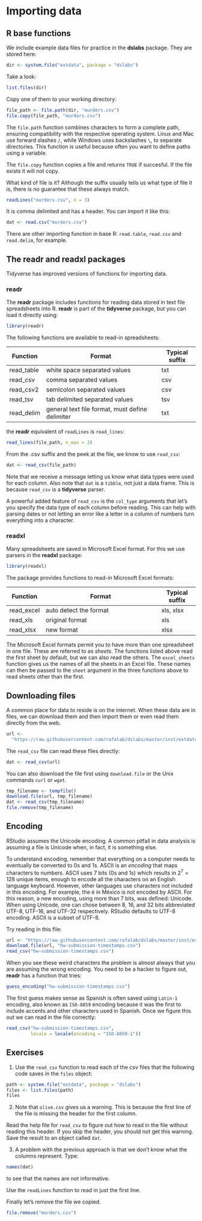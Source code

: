 # Importing data 


## R base functions

We include example data files for practice in the __dslabs__ package. They are stored here:

```r
dir <- system.file("extdata", package = "dslabs")
```

Take a look:

```r
list.files(dir)
```


Copy one of them to your working directory:

```r
file_path <- file.path(dir, "murders.csv")
file.copy(file_path, "murders.csv")
```


The `file.path` function combines characters to form a complete path, ensuring compatibility with the respective operating system. Linux and Mac use forward slashes `/`, while Windows uses backslashes `\`, to separate directories. This function is useful because often you want to define paths using a variable.

The `file.copy` function copies a file and returns `TRUE` if succesful. If the file exists it will not copy.

What kind of file is it? Although the suffix usually tells us what type of file it is, there is no guarantee that these always match. 

```r
readLines("murders.csv", n = 3)
```

It is comma delimited and has a header. You can import it like this:

```r
dat <- read.csv("murders.csv")
```

There are other importing function in base R: `read.table`, `read.csv` and `read.delim`, for example.


## The readr and readxl packages

Tidyverse has improved versions of functions for importing data.

### readr

The __readr__ package includes functions for reading data stored in text file spreadsheets into R. __readr__ is part of the __tidyverse__ package, but you can load it directly using:

```r
library(readr)
```


The following functions are available to read-in spreadsheets:

| Function  | Format                                           | Typical suffix |
|-----------|--------------------------------------------------|----------------| 
| read_table| white space separated values | txt |
| read_csv | comma separated values |  csv |
| read_csv2 | semicolon separated values | csv |
| read_tsv | tab delimited separated values | tsv |
| read_delim | general text file format, must define delimiter | txt |


the  __readr__ equivalent of `readLines` is `read_lines`:

```r
read_lines(file_path, n_max = 3)
```

From the .csv suffix and the peek at the file, we know to use `read_csv`:

```r
dat <- read_csv(file_path)
```

Note that we receive a message letting us know what data types were used for each column. Also note that `dat` is a `tibble`, not just a data frame. This is because `read_csv` is a __tidyverse__ parser. 

A powerful added feature of `read_csv` is the `col_type` arguments that let's you specify the data type of each column before reading. This can help with parsing dates or not letting an error like a letter in a column of numbers turn everything into a character. 


### readxl

Many spreadsheets are saved in Microsoft Excel format. For this we use parsers in the __readxl__ package:

```r
library(readxl)
```

The package provides functions to read-in Microsoft Excel formats:

| Function  | Format                                           | Typical suffix |
|-----------|--------------------------------------------------|----------------| 
| read_excel | auto detect the format | xls, xlsx|
| read_xls | original format |  xls |
| read_xlsx | new format | xlsx |

The Microsoft Excel formats permit you to have more than one spreadsheet in one file. These are referred to as _sheets_. The functions listed above read the first sheet by default, but we can also read the others. The `excel_sheets` function gives us the names of all the sheets in an Excel file. These names can then be passed to the `sheet` argument in the three functions above to read sheets other than the first.



## Downloading files

A common place for data to reside is on the internet. When these data are in files, we can download them and then import them or even read them directly from the web. 

```r
url <- 
  "https://raw.githubusercontent.com/rafalab/dslabs/master/inst/extdata/murders.csv"
```

The `read_csv` file can read these files directly:

```r
dat <- read_csv(url)
```

You can also download the file first using `download.file` or the Unix commands `curl` or `wget`.

```r
tmp_filename <- tempfile()
download.file(url, tmp_filename)
dat <- read_csv(tmp_filename)
file.remove(tmp_filename)
```


## Encoding

RStudio assumes the Unicode encoding. A common pitfall in data analysis is assuming a file is Unicode when, in fact, it is something else.

To understand encoding, remember that everything on a computer needs to eventually be converted to 0s and 1s. ASCII is an _encoding_ that maps characters to numbers. ASCII uses 7 bits (0s and 1s) which results in $2^7 = 128$ unique items, enough to encode all the characters on an English language keyboard. However, other languages use characters not included in this encoding. For example, the é in México is not encoded by ASCII. For this reason, a new encoding, using more than 7 bits, was defined: Unicode. When using Unicode, one can chose between 8, 16, and 32 bits abbreviated UTF-8, UTF-16, and UTF-32 respectively. RStudio defaults to UTF-8 encoding. ASCII is a subset of UTF-8.

Try reading in this file:

```r
url <- "https://raw.githubusercontent.com/rafalab/dslabs/master/inst/extdata/hw-submission-timestamps.csv"
download.file(url, "hw-submission-timestamps.csv")
read_csv("hw-submission-timestamps.csv")
```

When you see these weird characters the problem is almost always that you are assuming the wrong encoding. You need to be a hacker to figure out,  __readr__ has a function that tries:

```r
guess_encoding("hw-submission-timestamps.csv")
```

The first guess makes sense as Spanish is often saved using  `Latin-1` encoding, also known as `ISO-8859` encoding because it was the first to include accents and other characters used in Spanish. Once we figure this out we can read in the file correctly:

```r
read_csv("hw-submission-timestamps.csv", 
         locale = locale(encoding = "ISO-8859-1"))
```


## Exercises 


(@) Use the `read_csv` function to read each of the csv files that the following code saves in the `files` object: 

```r
path <- system.file("extdata", package = "dslabs")
files <- list.files(path)
files
```

  
(@)  Note that `olive.csv` gives us a warning. This is because the first line of the file is missing the header for the first column. 

Read the help file for `read_csv` to figure out how to read in the file without reading this header. If you skip the header, you should not get this warning. Save the result to an object called `dat`.

  
(@) A problem with the previous approach is that we don't know what the columns represent. Type:

```r
names(dat)
```

to see that the names are not informative.

Use the `readLines` function to read in just the first line.


Finally let's remove the file we copied.

```r
file.remove("murders.csv")
```

